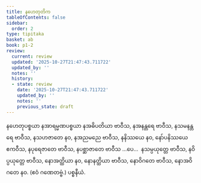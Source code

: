 ```yaml
---
title: နဟေတုတိက
tableOfContents: false
sidebar:
  order: 2
type: tipitaka
basket: ab
book: p1-2
review:
  current: review
  updated: '2025-10-27T21:47:43.711722'
  updated_by: ''
  notes: ''
  history:
  - state: review
    date: '2025-10-27T21:47:43.711722'
    updated_by: ''
    notes: ''
    previous_state: draft
---
```



<ReviewStatus review={frontmatter.review} showDetails={true} />

<HypothesisAnnotation frontmatter={frontmatter} />

<DynamicBreadcrumb />

<Paragraph number="3093" book="p1-2">
နဟေတုပစ္စယာ နအာရမ္မဏပစ္စယာ နအဓိပတိယာ ဗာဝီသ, နအနန္တရေ ဗာဝီသ, နသမနန္တရေ ဗာဝီသ, နသဟဇာတေ နဝ, နအညမညေ ဗာဝီသ, နနိဿယေ နဝ, နော်ပနိဿယေ ဧကဝီသ, နပုရေဇာတေ ဗာဝီသ, နပစ္ဆာဇာတေ ဗာဝီသ …ပေ…  နသမ္ပယုတ္တေ ဗာဝီသ, နဝိပ္ပယုတ္တေ ဗာဝီသ, နောအတ္ထိယာ နဝ, နောနတ္ထိယာ ဗာဝီသ, နောဝိဂတေ ဗာဝီသ, နောအဝိဂတေ နဝ. (ဧဝံ ဂဏေတဗ္ဗံ.)

</Paragraph>

<Paragraph number="3094" type="center" book="p1-2">
ပစ္စနီယံ.
</Paragraph>